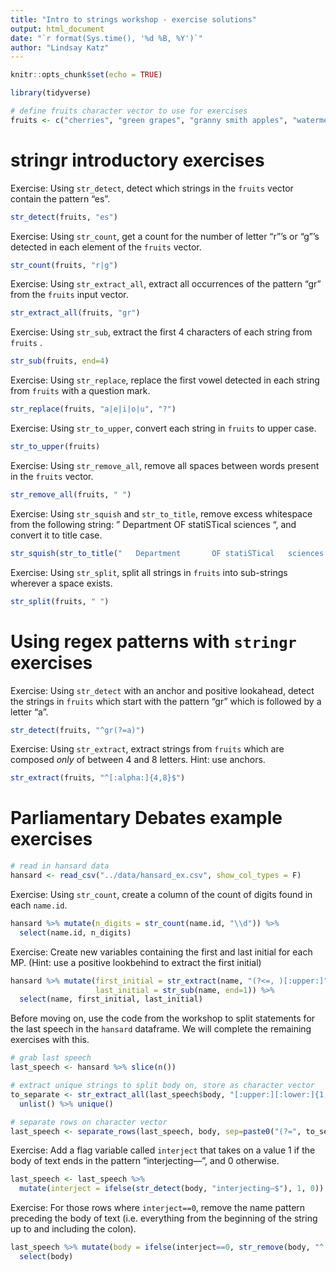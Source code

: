 ```yaml
---
title: "Intro to strings workshop - exercise solutions"
output: html_document
date: "`r format(Sys.time(), '%d %B, %Y')`"
author: "Lindsay Katz"
---
```


```r
knitr::opts_chunk$set(echo = TRUE)
```

```r
library(tidyverse)
```

```r
# define fruits character vector to use for exercises
fruits <- c("cherries", "green grapes", "granny smith apples", "watermelon", "pear")
```

# stringr introductory exercises

Exercise: Using `str_detect`, detect which strings in the `fruits` vector contain the pattern "es".

```r
str_detect(fruits, "es")
```

Exercise: Using `str_count`, get a count for the number of letter "r"'s or "g"'s detected in each element of the `fruits` vector.

```r
str_count(fruits, "r|g")
```

Exercise: Using `str_extract_all`, extract all occurrences of the pattern "gr" from the `fruits` input vector.

```r
str_extract_all(fruits, "gr")
```

Exercise: Using `str_sub`, extract the first 4 characters of each string from `fruits` .

```r
str_sub(fruits, end=4)
```

Exercise: Using `str_replace`, replace the first vowel detected in each string from `fruits` with a question mark.

```r
str_replace(fruits, "a|e|i|o|u", "?")
```

Exercise: Using `str_to_upper`, convert each string in `fruits` to upper case.

```r
str_to_upper(fruits)
```

Exercise: Using `str_remove_all`, remove all spaces between words present in the `fruits` vector.

```r
str_remove_all(fruits, " ")
```

Exercise: Using `str_squish` and `str_to_title`, remove excess whitespace from the following string: "   Department       OF statiSTical   sciences ", and convert it to title case.

```r
str_squish(str_to_title("   Department       OF statiSTical   sciences "))
```

Exercise: Using `str_split`, split all strings in `fruits` into sub-strings wherever a space exists.

```r
str_split(fruits, " ")
```

# Using regex patterns with `stringr` exercises

Exercise: Using `str_detect` with an anchor and positive lookahead, detect the strings in `fruits` which start with the pattern "gr" which is followed by a letter "a".

```r
str_detect(fruits, "^gr(?=a)")
```

Exercise: Using `str_extract`, extract strings from `fruits` which are composed _only_ of between 4 and 8 letters. Hint: use anchors.

```r
str_extract(fruits, "^[:alpha:]{4,8}$")
```

# Parliamentary Debates example exercises

```r
# read in hansard data
hansard <- read_csv("../data/hansard_ex.csv", show_col_types = F)
```

Exercise: Using `str_count`, create a column of the count of digits found in each `name.id`.

```r
hansard %>% mutate(n_digits = str_count(name.id, "\\d")) %>% 
  select(name.id, n_digits)
```
  
Exercise: Create new variables containing the first and last initial for each MP. (Hint: use a positive lookbehind to extract the first initial)

```r
hansard %>% mutate(first_initial = str_extract(name, "(?<=, )[:upper:]"),
                   last_initial = str_sub(name, end=1)) %>% 
  select(name, first_initial, last_initial)
```

Before moving on, use the code from the workshop to split statements for the last speech in the `hansard` dataframe. We will complete the remaining exercises with this.

```r
# grab last speech
last_speech <- hansard %>% slice(n())

# extract unique strings to split body on, store as character vector
to_separate <- str_extract_all(last_speech$body, "[:upper:][:lower:]{1,2} [:alpha:]+:|[:upper:][:lower:]{1,2} [:alpha:]+ interjecting—") %>% 
  unlist() %>% unique()

# separate rows on character vector
last_speech <- separate_rows(last_speech, body, sep=paste0("(?=", to_separate, ")", collapse="|"))
```

Exercise: Add a flag variable called `interject` that takes on a value 1 if the body of text ends in the pattern "interjecting—", and 0 otherwise.

```r
last_speech <- last_speech %>% 
  mutate(interject = ifelse(str_detect(body, "interjecting—$"), 1, 0))
```

Exercise: For those rows where `interject==0`, remove the name pattern preceding the body of text (i.e. everything from the beginning of the string up to and including the colon).

```r
last_speech %>% mutate(body = ifelse(interject==0, str_remove(body, "^.+:"), body)) %>% 
  select(body)
```
